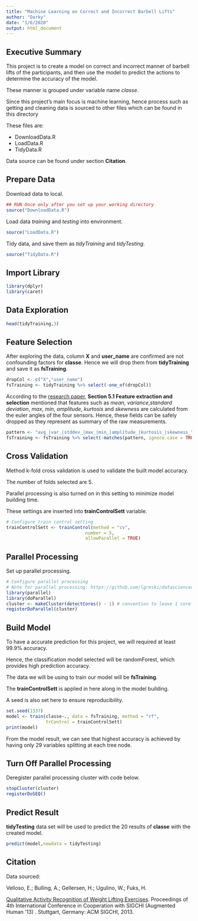 ```yaml
---
title: "Machine Learning on Correct and Incorrect Barbell Lifts"
author: "Darky"
date: "1/6/2020"
output: html_document
---
```


## Executive Summary
This project is to create a model on correct and incorrect manner of barbell lifts of the participants, and then use the model to predict the actions to determine the accuracy of the model.

These manner is grouped under variable name *classe*.

Since this project's main focus is machine learning, 
hence process such as getting and cleaning data is sourced to other files 
which can be found in this directory

These files are:

- DownloadData.R
- LoadData.R
- TidyData.R

Data source can be found under section **Citation**.

## Prepare Data
Download data to local.
```r
## RUN Once only after you set up your working directory
source("DownloadData.R")
```

Load data *training* and *testing* into environment.
```r
source("LoadData.R")
```

Tidy data, and save them as *tidyTraining* and *tidyTesting*.
```r
source("TidyData.R")
```

## Import Library
```r
library(dplyr)
library(caret)
```

## Data Exploration
```r
head(tidyTraining,3)
```

## Feature Selection
After exploring the data, column **X** and **user_name** are confirmed are not confounding factors for **classe**. Hence we will drop them from **tidyTraining** and save it as **fsTraining**.
```r
dropCol <- c("X","user_name")
fsTraining <- tidyTraining %>% select(-one_of(dropCol))
```

According to the [research paper](http://groupware.les.inf.puc-rio.br/public/papers/2013.Velloso.QAR-WLE.pdf), **Section 5.1 Feature extraction and selection** mentioned that features such as *mean*, *variance*,*standard deviation*, *max*, *min*, *amplitude*, *kurtosis* and *skewness* are calculated from the euler angles of the four sensors. Hence, these fields can be safely dropped as they represent as summary of the raw measurements.
```r
pattern <- "avg_|var_|stddev_|max_|min_|amplitude_|kurtosis_|skewness_"
fsTraining <- fsTraining %>% select(-matches(pattern, ignore.case = TRUE))
```

## Cross Validation
Method k-fold cross validation is used to validate the built model accuracy.

The number of folds selected are 5.

Parallel processing is also turned on in this setting to minimize model building time.

These settings are inserted into **trainControlSett** variable.
```r
# Configure train control setting
trainControlSett <- trainControl(method = "cv", 
                              number = 5,
                              allowParallel = TRUE)
```

## Parallel Processing
Set up parallel processing.
```r
# Configure parallel processing
# Note for parallel processing: https://github.com/lgreski/datasciencectacontent/blob/master/markdown/pml-randomForestPerformance.md
library(parallel)
library(doParallel)
cluster <- makeCluster(detectCores() - 1) # convention to leave 1 core for OS
registerDoParallel(cluster)
```

## Build Model
To have a accurate prediction for this project, we will required at least 99.9% accuracy.

Hence, the classification model selected will be randomForest,
which provides high prediction accuracy. 

The data we will be using to train our model will be **fsTraining**.

The **trainControlSett** is applied in here along in the model building.

A seed is also set here to ensure reproducibility.
```r
set.seed(1337)
model <- train(classe~., data = fsTraining, method = "rf", 
               trControl = trainControlSett)
print(model)
```
From the model result, we can see that highest accuracy is achieved by having only 29 variables splitting at each tree node.

## Turn Off Parallel Processing
Deregister parallel processing cluster with code below.
```r
stopCluster(cluster)
registerDoSEQ()
```

## Predict Result
**tidyTesting** data set will be used to predict the 20 results of **classe** with the created model.
```r
predict(model,newdata = tidyTesting)
```

## Citation
Data sourced:

Velloso, E.; Bulling, A.; Gellersen, H.; Ugulino, W.; Fuks, H. 

[Qualitative Activity Recognition of Weight Lifting Exercises](http://groupware.les.inf.puc-rio.br/work.jsf?p1=11201). Proceedings of 4th International Conference in Cooperation with SIGCHI (Augmented Human '13) . Stuttgart, Germany: ACM SIGCHI, 2013.